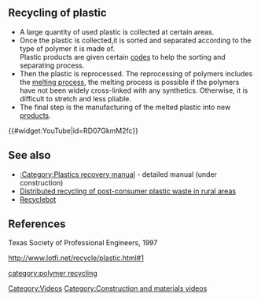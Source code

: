 == Recycling of plastic ==
*A large quantity of used plastic is collected at certain areas.<br /> 
*Once the plastic is collected,it is sorted and separated according to the type of polymer it is made of. <br /> Plastic products are given certain [[codes]] to help the sorting and separating process.<br />
*Then the plastic is reprocessed. The reprocessing of polymers includes the [[melting process]], the melting process is possible if the polymers have not been widely cross-linked with any synthetics. Otherwise, it is difficult to stretch and less pliable.<br />
*The final step is the manufacturing of the melted plastic into new [[products]].


{{#widget:YouTube|id=RD07GkmM2fc}}

== See also ==

* [[:Category:Plastics recovery manual]] - detailed manual (under construction)
* [[Distributed recycling of post-consumer plastic waste in rural areas‎]]
* [[Recyclebot]]

== References ==

Texas Society of Professional Engineers, 1997 
  
 
http://www.lotfi.net/recycle/plastic.html#1


[[category:polymer recycling]]
[[Category:Videos]]
[[Category:Construction and materials videos]]